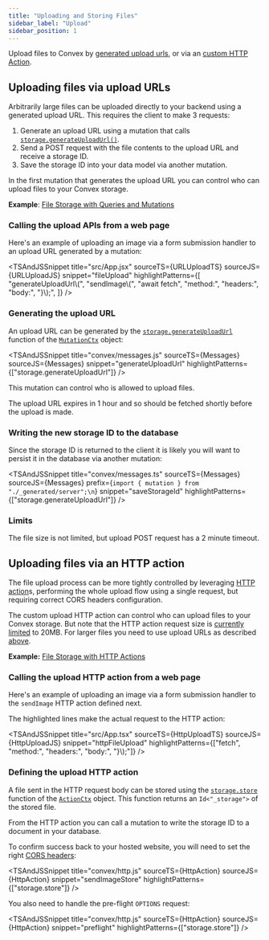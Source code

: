```yaml
---
title: "Uploading and Storing Files"
sidebar_label: "Upload"
sidebar_position: 1
---
```



Upload files to Convex by
[generated upload urls](#uploading-files-via-upload-urls), or via an
[custom HTTP Action](#uploading-files-via-an-http-action).

## Uploading files via upload URLs

Arbitrarily large files can be uploaded directly to your backend using a
generated upload URL. This requires the client to make 3 requests:

1. Generate an upload URL using a mutation that calls
   [`storage.generateUploadUrl()`](/api/interfaces/server.StorageWriter#generateuploadurl).
2. Send a POST request with the file contents to the upload URL and receive a
   storage ID.
3. Save the storage ID into your data model via another mutation.

In the first mutation that generates the upload URL you can control who can
upload files to your Convex storage.

**Example**:
[File Storage with Queries and Mutations](https://github.com/get-convex/convex-demos/tree/main/file-storage)

### Calling the upload APIs from a web page

Here's an example of uploading an image via a form submission handler to an
upload URL generated by a mutation:

<TSAndJSSnippet
  title="src/App.jsx"
  sourceTS={URLUploadTS}
  sourceJS={URLUploadJS}
  snippet="fileUpload"
  highlightPatterns={[
    "generateUploadUrl\\(",
    "sendImage\\(",
    "await fetch",
    "method:",
    "headers:",
    "body:",
    "}\\);",
  ]}
/>

### Generating the upload URL

An upload URL can be generated by the
[`storage.generateUploadUrl`](/api/interfaces/server.StorageWriter#generateuploadurl)
function of the [`MutationCtx`](/api/interfaces/server.GenericMutationCtx)
object:

<TSAndJSSnippet
  title="convex/messages.js"
  sourceTS={Messages}
  sourceJS={Messages}
  snippet="generateUploadUrl"
  highlightPatterns={["storage.generateUploadUrl"]}
/>

This mutation can control who is allowed to upload files.

The upload URL expires in 1 hour and so should be fetched shortly before the
upload is made.

### Writing the new storage ID to the database

Since the storage ID is returned to the client it is likely you will want to
persist it in the database via another mutation:

<TSAndJSSnippet
  title="convex/messages.ts"
  sourceTS={Messages}
  sourceJS={Messages}
  prefix={`import { mutation } from "./_generated/server";\n`}
  snippet="saveStorageId"
  highlightPatterns={["storage.generateUploadUrl"]}
/>

### Limits

The file size is not limited, but upload POST request has a 2 minute timeout.

## Uploading files via an HTTP action

The file upload process can be more tightly controlled by leveraging
[HTTP action](/functions/http-actions.mdx)s, performing the whole upload flow
using a single request, but requiring correct CORS headers configuration.

The custom upload HTTP action can control who can upload files to your Convex
storage. But note that the HTTP action request size is
[currently limited](/functions/http-actions.mdx#limits) to 20MB. For larger
files you need to use upload URLs as described
[above](#uploading-files-via-upload-urls).

**Example:**
[File Storage with HTTP Actions](https://github.com/get-convex/convex-demos/tree/main/file-storage-with-http)

### Calling the upload HTTP action from a web page

Here's an example of uploading an image via a form submission handler to the
`sendImage` HTTP action defined next.

The highlighted lines make the actual request to the HTTP action:

<TSAndJSSnippet
  title="src/App.tsx"
  sourceTS={HttpUploadTS}
  sourceJS={HttpUploadJS}
  snippet="httpFileUpload"
  highlightPatterns={["fetch", "method:", "headers:", "body:", "}\\);"]}
/>

### Defining the upload HTTP action

A file sent in the HTTP request body can be stored using the
[`storage.store`](/api/interfaces/server.StorageActionWriter#store) function of
the [`ActionCtx`](/api/interfaces/server.GenericActionCtx) object. This function
returns an `Id<"_storage">` of the stored file.

From the HTTP action you can call a mutation to write the storage ID to a
document in your database.

To confirm success back to your hosted website, you will need to set the right
[CORS headers](/functions/http-actions.mdx#cors):

<TSAndJSSnippet
  title="convex/http.js"
  sourceTS={HttpAction}
  sourceJS={HttpAction}
  snippet="sendImageStore"
  highlightPatterns={["storage.store"]}
/>

You also need to handle the pre-flight `OPTIONS` request:

<TSAndJSSnippet
  title="convex/http.js"
  sourceTS={HttpAction}
  sourceJS={HttpAction}
  snippet="preflight"
  highlightPatterns={["storage.store"]}
/>
